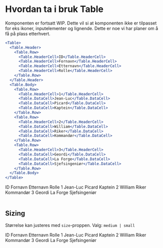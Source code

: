 
<Meta title="ds-react/table/intro" />

# Hvordan ta i bruk Table

Komponenten er fortsatt WIP. Dette vil si at komponenten ikke er tilpasset for eks ikoner, inputelementer og lignende.
Dette er noe vi har planer om å få på plass etterhvert.

```jsx
<Table>
  <Table.Header>
    <Table.Row>
      <Table.HeaderCell>ID</Table.HeaderCell>
      <Table.HeaderCell>Fornavn</Table.HeaderCell>
      <Table.HeaderCell>Etternavn</Table.HeaderCell>
      <Table.HeaderCell>Rolle</Table.HeaderCell>
    </Table.Row>
  </Table.Header>
  <Table.Body>
    <Table.Row>
      <Table.HeaderCell>1</Table.HeaderCell>
      <Table.DataCell>Jean-Luc</Table.DataCell>
      <Table.DataCell>Picard</Table.DataCell>
      <Table.DataCell>Kaptein</Table.DataCell>
    </Table.Row>
    <Table.Row>
      <Table.HeaderCell>2</Table.HeaderCell>
      <Table.DataCell>William</Table.DataCell>
      <Table.DataCell>Riker</Table.DataCell>
      <Table.DataCell>Kommandør</Table.DataCell>
    </Table.Row>
    <Table.Row>
      <Table.HeaderCell>3</Table.HeaderCell>
      <Table.DataCell>Geordi</Table.DataCell>
      <Table.DataCell>La Forge</Table.DataCell>
      <Table.DataCell>Sjefsingeniør</Table.DataCell>
    </Table.Row>
  </Table.Body>
</Table>
```

<Canvas>
  <Table>
    <Table.Header>
      <Table.Row>
        <Table.HeaderCell>ID</Table.HeaderCell>
        <Table.HeaderCell>Fornavn</Table.HeaderCell>
        <Table.HeaderCell>Etternavn</Table.HeaderCell>
        <Table.HeaderCell>Rolle</Table.HeaderCell>
      </Table.Row>
    </Table.Header>
    <Table.Body>
      <Table.Row>
        <Table.HeaderCell>1</Table.HeaderCell>
        <Table.DataCell>Jean-Luc</Table.DataCell>
        <Table.DataCell>Picard</Table.DataCell>
        <Table.DataCell>Kaptein</Table.DataCell>
      </Table.Row>
      <Table.Row>
        <Table.HeaderCell>2</Table.HeaderCell>
        <Table.DataCell>William</Table.DataCell>
        <Table.DataCell>Riker</Table.DataCell>
        <Table.DataCell>Kommandør</Table.DataCell>
      </Table.Row>
      <Table.Row>
        <Table.HeaderCell>3</Table.HeaderCell>
        <Table.DataCell>Geordi</Table.DataCell>
        <Table.DataCell>La Forge</Table.DataCell>
        <Table.DataCell>Sjefsingeniør</Table.DataCell>
      </Table.Row>
    </Table.Body>
  </Table>
</Canvas>

## Sizing

Størrelse kan justeres med `size`-proppen. Valg: `medium | small`

<Canvas>
  <Table size="small">
    <Table.Header>
      <Table.Row>
        <Table.HeaderCell>ID</Table.HeaderCell>
        <Table.HeaderCell>Fornavn</Table.HeaderCell>
        <Table.HeaderCell>Etternavn</Table.HeaderCell>
        <Table.HeaderCell>Rolle</Table.HeaderCell>
      </Table.Row>
    </Table.Header>
    <Table.Body>
      <Table.Row>
        <Table.HeaderCell>1</Table.HeaderCell>
        <Table.DataCell>Jean-Luc</Table.DataCell>
        <Table.DataCell>Picard</Table.DataCell>
        <Table.DataCell>Kaptein</Table.DataCell>
      </Table.Row>
      <Table.Row>
        <Table.HeaderCell>2</Table.HeaderCell>
        <Table.DataCell>William</Table.DataCell>
        <Table.DataCell>Riker</Table.DataCell>
        <Table.DataCell>Kommandør</Table.DataCell>
      </Table.Row>
      <Table.Row>
        <Table.HeaderCell>3</Table.HeaderCell>
        <Table.DataCell>Geordi</Table.DataCell>
        <Table.DataCell>La Forge</Table.DataCell>
        <Table.DataCell>Sjefsingeniør</Table.DataCell>
      </Table.Row>
    </Table.Body>
  </Table>
</Canvas>
